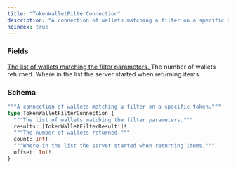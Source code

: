 ```yaml
---
title: "TokenWalletFilterConnection"
description: "A connection of wallets matching a filter on a specific token."
noindex: true
---
```


### Fields

<a href="/api-reference/types/tokenwalletfilterresult">
  <ResponseField name="results" type="[TokenWalletFilterResult!]!" required>
    The list of wallets matching the filter parameters.
  </ResponseField>
</a>

<ResponseField name="count" type="Int!" required>
  The number of wallets returned.
</ResponseField>

<ResponseField name="offset" type="Int!" required>
  Where in the list the server started when returning items.
</ResponseField>

### Schema


```graphql 
"""A connection of wallets matching a filter on a specific token."""
type TokenWalletFilterConnection {
  """The list of wallets matching the filter parameters."""
  results: [TokenWalletFilterResult!]!
  """The number of wallets returned."""
  count: Int!
  """Where in the list the server started when returning items."""
  offset: Int!
}
```

